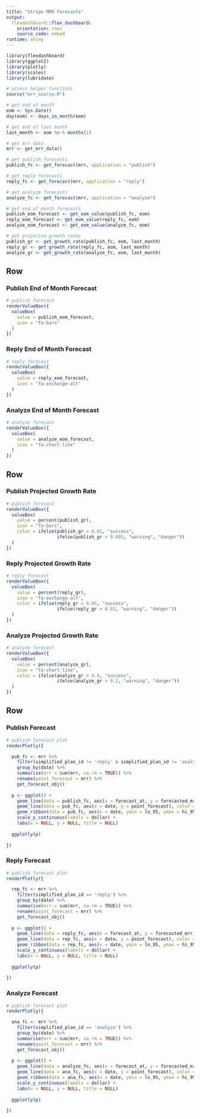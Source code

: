 ```yaml
---
title: "Stripe MRR Forecasts"
output:
  flexdashboard::flex_dashboard:
    orientation: rows
    source_code: embed
runtime: shiny
---
```


```r
library(flexdashboard)
library(ggplot2)
library(plotly)
library(scales)
library(lubridate)

# access helper functions
source("mrr_source.R")

# get end of month
eom <- Sys.Date()
day(eom) <- days_in_month(eom)

# get end of last month
last_month <- eom %m-% months(1)

# get mrr data 
mrr <- get_mrr_data() 

# get publish forecasts
publish_fc <- get_forecast(mrr, application = "publish")

# get reply forecasts
reply_fc <- get_forecast(mrr, application = "reply")

# get analyze forecasts
analyze_fc <- get_forecast(mrr, application = "analyze")

# get end of month forecasts
publish_eom_forecast <- get_eom_value(publish_fc, eom)
reply_eom_forecast <- get_eom_value(reply_fc, eom)
analyze_eom_forecast <- get_eom_value(analyze_fc, eom)

# get projected growth rates
publish_gr <- get_growth_rate(publish_fc, eom, last_month)
reply_gr <- get_growth_rate(reply_fc, eom, last_month)
analyze_gr <- get_growth_rate(analyze_fc, eom, last_month)
```


Row
-----------------------------------------------------------------------

### Publish End of Month Forecast

```r
# publish forecast
renderValueBox({
  valueBox(
    value = publish_eom_forecast,
    icon = "fa-bars"
  )
})
```

### Reply End of Month Forecast

```r
# reply forecast
renderValueBox({
  valueBox(
    value = reply_eom_forecast,
    icon = "fa-exchange-alt"
  )
})
```

### Analyze End of Month Forecast

```r
# analyze forecast
renderValueBox({
  valueBox(
    value = analyze_eom_forecast,
    icon = "fa-chart-line"
  )
})
```

Row
-----------------------------------------------------------------------

### Publish Projected Growth Rate

```r
# publish forecast
renderValueBox({
  valueBox(
    value = percent(publish_gr),
    icon = "fa-bars",
    color = ifelse(publish_gr > 0.01, "success",
                   ifelse(publish_gr > 0.005, "warning", "danger"))
  )
})
```

### Reply Projected Growth Rate

```r
# reply forecast
renderValueBox({
  valueBox(
    value = percent(reply_gr),
    icon = "fa-exchange-alt",
    color = ifelse(reply_gr > 0.05, "success",
                   ifelse(reply_gr > 0.03, "warning", "danger"))
  )
})
```

### Analyze Projected Growth Rate

```r
# analyze forecast
renderValueBox({
  valueBox(
    value = percent(analyze_gr),
    icon = "fa-chart-line",
    color = ifelse(analyze_gr > 0.4, "success",
                   ifelse(analyze_gr > 0.2, "warning", "danger"))
  )
})
```

Row
-----------------------------------------------------------------------

### Publish Forecast

```r
# publish forecast plot
renderPlotly({

  pub_fc <- mrr %>% 
    filter(simplified_plan_id != 'reply' & simplified_plan_id != 'analyze') %>% 
    group_by(date) %>% 
    summarise(mrr = sum(mrr, na.rm = TRUE)) %>% 
    rename(point_forecast = mrr) %>% 
    get_forecast_obj()
  
  p <- ggplot() +
    geom_line(data = publish_fc, aes(x = forecast_at, y = forecasted_mrr_value)) +
    geom_line(data = pub_fc, aes(x = date, y = point_forecast), color = 'blue') +
    geom_ribbon(data = pub_fc, aes(x = date, ymin = lo_95, ymax = hi_95), fill = "grey70", alpha = 0.8) +
    scale_y_continuous(labels = dollar) +
    labs(x = NULL, y = NULL, title = NULL)
  
  ggplotly(p) 
  
})
```

### Reply Forecast

```r
# publish forecast plot
renderPlotly({

  rep_fc <- mrr %>% 
    filter(simplified_plan_id == 'reply') %>% 
    group_by(date) %>% 
    summarise(mrr = sum(mrr, na.rm = TRUE)) %>% 
    rename(point_forecast = mrr) %>% 
    get_forecast_obj()
  
  p <- ggplot() +
    geom_line(data = reply_fc, aes(x = forecast_at, y = forecasted_mrr_value)) +
    geom_line(data = rep_fc, aes(x = date, y = point_forecast), color = 'blue') +
    geom_ribbon(data = rep_fc, aes(x = date, ymin = lo_95, ymax = hi_95), fill = "grey70", alpha = 0.8) +
    scale_y_continuous(labels = dollar) +
    labs(x = NULL, y = NULL, title = NULL)
  
  ggplotly(p) 
  
})
```

### Analyze Forecast

```r
# publish forecast plot
renderPlotly({

  ana_fc <- mrr %>% 
    filter(simplified_plan_id == 'analyze') %>% 
    group_by(date) %>% 
    summarise(mrr = sum(mrr, na.rm = TRUE)) %>% 
    rename(point_forecast = mrr) %>% 
    get_forecast_obj()
  
  p <- ggplot() +
    geom_line(data = analyze_fc, aes(x = forecast_at, y = forecasted_mrr_value)) +
    geom_line(data = ana_fc, aes(x = date, y = point_forecast), color = 'blue') +
    geom_ribbon(data = ana_fc, aes(x = date, ymin = lo_95, ymax = hi_95), fill = "grey70", alpha = 0.8) +
    scale_y_continuous(labels = dollar) +
    labs(x = NULL, y = NULL, title = NULL)
  
  ggplotly(p) 
  
})
```
